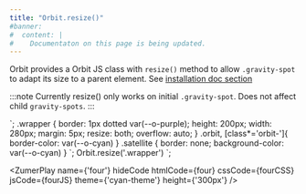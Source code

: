 ```yaml
---
title: "Orbit.resize()"
#banner: 
#  content: |
#    Documentaton on this page is being updated.
---
```



Orbit provides a Orbit JS class with `resize()` method to allow `.gravity-spot` to adapt its size to a parent element. See [installation doc section](/introduction/installation)

:::note
Currently resize() only works on initial `.gravity-spot`. Does not affect child `gravity-spots`.
:::

<div class="wrapper">
    <div class="bigbang">
    <div class="gravity-spot">
        <div class="orbit-4">
        <div class="satellite">
        </div>
        </div>
    </div>
    </div>
</div>
`;
.wrapper {
border: 1px dotted var(--o-purple);
height: 200px;
width: 280px;
margin: 5px;
resize: both;
overflow: auto;
}
.orbit, [class*='orbit-']{
  border-color: var(--o-cyan)
}
.satellite {
  border: none;
  background-color: var(--o-cyan)
}
`;
Orbit.resize('.wrapper')
`;

<ZumerPlay name={'four'} hideCode htmlCode={four} cssCode={fourCSS} jsCode={fourJS}  theme={'cyan-theme'} height={'300px'} />

<Tabs>
  <TabItem label="HTML" icon="seti:html">
    <Code code={four} lang="html" />
  </TabItem>
  <TabItem label="CSS" icon="seti:css">
    <Code code={fourCSS} lang="css" />
  </TabItem>
  <TabItem label="JS" icon="seti:js">
    <Code code={fourJS} lang="js" />
  </TabItem>
</Tabs>



